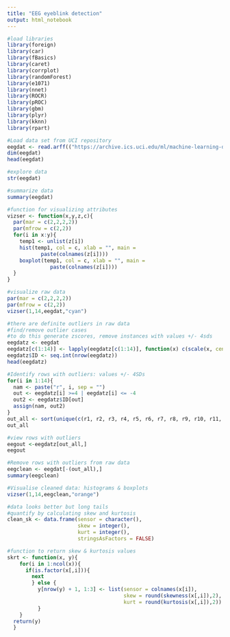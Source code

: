 ---
title: "EEG eyeblink detection"
output: html_notebook
---

```{r}
#load libraries
library(foreign)
library(car)
library(fBasics)
library(caret)
library(corrplot)
library(randomForest)
library(e1071)
library(nnet)
library(ROCR)
library(pROC)
library(gbm)
library(plyr)
library(kknn)
library(rpart)
```

```{r}
#Load data set from UCI repository
eegdat <- read.arff(("https://archive.ics.uci.edu/ml/machine-learning-databases/00264/EEG%20Eye%20State.arff"))
dim(eegdat)
head(eegdat)
```
```{r}
#explore data
str(eegdat)
```
```{r}
#summarize data
summary(eegdat)
```
```{r}
#function for visualizing attributes
vizser <- function(x,y,z,c){
  par(mar = c(2,2,2,2))
  par(mfrow = c(2,2))
  for(i in x:y){
    temp1 <- unlist(z[i])
    hist(temp1, col = c, xlab = "", main = 
           paste(colnames(z[i])))
    boxplot(temp1, col = c, xlab = "", main =
              paste(colnames(z[i])))
  }
}

#visualize raw data
par(mar = c(2,2,2,2))
par(mfrow = c(2,2))
vizser(1,14,eegdat,"cyan")
```
```{r}
#there are definite outliers in raw data
#find/remove outlier cases
#to do this generate zscores, remove instances with values +/- 4sds
eegdatz <- eegdat
eegdatz[c(1:14)] <- lapply(eegdatz[c(1:14)], function(x) c(scale(x, center = TRUE, scale = TRUE)))
eegdatz$ID <- seq.int(nrow(eegdatz))
head(eegdatz)
```
```{r}
#Identify rows with outliers: values +/- 4SDs
for(i in 1:14){
  nam <- paste("r", i, sep = "")
  out <- eegdatz[i] >=4 | eegdatz[i] <= -4
  out2 <- eegdatz$ID[out]
  assign(nam, out2)
}
out_all <- sort(unique(c(r1, r2, r3, r4, r5, r6, r7, r8, r9, r10, r11, r12, r13, r14)))
out_all
```
```{r}
#view rows with outliers
eegout <-eegdatz[out_all,]
eegout
```
```{r}
#Remove rows with outliers from raw data
eegclean <- eegdat[-(out_all),]
summary(eegclean)
```
```{r}
#Visualise cleaned data: histograms & boxplots
vizser(1,14,eegclean,"orange")
```

```{r}
#data looks better but long tails
#quantify by calculating skew and kurtosis
clean_sk <- data.frame(sensor = character(),
                       skew = integer(),
                       kurt = integer(),
                       stringsAsFactors = FALSE)

#function to return skew & kurtosis values
skrt <- function(x, y){
    for(i in 1:ncol(x)){
      if(is.factor(x[,i])){
        next
        } else {
          y[nrow(y) + 1, 1:3] <- list(sensor = colnames(x[i]),
                                      skew = round(skewness(x[,i]),2),
                                      kurt = round(kurtosis(x[,i]),2))
          }
    }
  return(y)
  }
```


